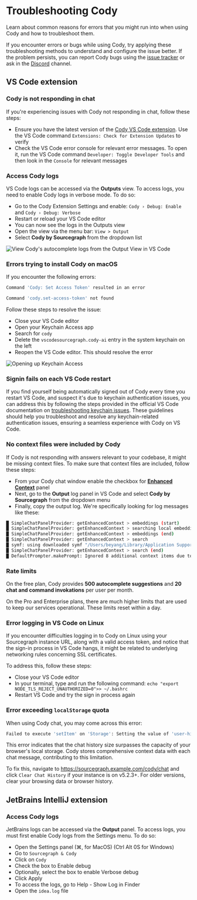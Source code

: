 # Troubleshooting Cody

<p className="subtitle">Learn about common reasons for errors that you might run into when using Cody and how to troubleshoot them.</p>

If you encounter errors or bugs while using Cody, try applying these troubleshooting methods to understand and configure the issue better. If the problem persists, you can report Cody bugs using the [issue tracker](https://github.com/sourcegraph/cody/issues) or ask in the [Discord](https://discord.gg/s2qDtYGnAE) channel.

## VS Code extension

### Cody is not responding in chat

If you're experiencing issues with Cody not responding in chat, follow these steps:

- Ensure you have the latest version of the [Cody VS Code extension](https://marketplace.visualstudio.com/items?itemName=sourcegraph.cody-ai). Use the VS Code command `Extensions: Check for Extension Updates` to verify
- Check the VS Code error console for relevant error messages. To open it, run the VS Code command `Developer: Toggle Developer Tools` and then look in the `Console` for relevant messages

### Access Cody logs

VS Code logs can be accessed via the **Outputs** view. To access logs, you need to enable Cody logs in verbose mode. To do so:

- Go to the Cody Extension Settings and enable: `Cody › Debug: Enable` and `Cody › Debug: Verbose`
- Restart or reload your VS Code editor
- You can now see the logs in the Outputs view
- Open the view via the menu bar: `View > Output`
- Select **Cody by Sourcegraph** from the dropdown list

![View Cody's autocomplete logs from the Output View in VS Code](https://storage.googleapis.com/sourcegraph-assets/Docs/autocomplete-logs.png)

### Errors trying to install Cody on macOS

If you encounter the following errors:

```bash
Command 'Cody: Set Access Token' resulted in an error

Command 'cody.set-access-token' not found
```

Follow these steps to resolve the issue:

- Close your VS Code editor
- Open your Keychain Access app
- Search for `cody`
- Delete the `vscodesourcegraph.cody-ai` entry in the system keychain on the left
- Reopen the VS Code editor. This should resolve the error

![Opening up Keychain Access](https://storage.googleapis.com/sourcegraph-assets/blog/cody-docs-troubleshooting-keychain-access.png)

### Signin fails on each VS Code restart

If you find yourself being automatically signed out of Cody every time you restart VS Code, and suspect it's due to keychain authentication issues, you can address this by following the steps provided in the official VS Code documentation on [troubleshooting keychain issues](https://code.visualstudio.com/docs/editor/settings-sync#_troubleshooting-keychain-issues). These guidelines should help you troubleshoot and resolve any keychain-related authentication issues, ensuring a seamless experience with Cody on VS Code.

### No context files were included by Cody

If Cody is not responding with answers relevant to your codebase, it might be missing context files. To make sure that context files are included, follow these steps:

- From your Cody chat window enable the checkbox for **[Enhanced Context](/cody/clients/install-vscode#enhanced-context-selector)** panel
- Next, go to the **Output** log panel in VS Code and select **Cody by Sourcegraph** from the dropdown menu
- Finally, copy the output log. We're specifically looking for log messages like these:

```bash
█ SimpleChatPanelProvider: getEnhancedContext > embeddings (start)
█ SimpleChatPanelProvider: getEnhancedContext > searching local embeddings
█ SimpleChatPanelProvider: getEnhancedContext > embeddings (end)
█ SimpleChatPanelProvider: getEnhancedContext > search
█ symf: using downloaded symf "/Users/beyang/Library/Application Support/Code/User/globalStorage/sourcegraph.cody-ai/symf/symf-v0.0.6-aarch64-macos"
█ SimpleChatPanelProvider: getEnhancedContext > search (end)
█ DefaultPrompter.makePrompt: Ignored 8 additional context items due to limit reached
```

### Rate limits

On the free plan, Cody provides **500 autocomplete suggestions** and **20 chat and command invokations** per user per month.

On the Pro and Enterprise plans, there are much higher limits that are used to keep our services operational. These limits reset within a day.

### Error logging in VS Code on Linux

If you encounter difficulties logging in to Cody on Linux using your Sourcegraph instance URL, along with a valid access token, and notice that the sign-in process in VS Code hangs, it might be related to underlying networking rules concerning SSL certificates.

To address this, follow these steps:

- Close your VS Code editor
- In your terminal, type and run the following command: `echo "export NODE_TLS_REJECT_UNAUTHORIZED=0">> ~/.bashrc`
- Restart VS Code and try the sign in process again

### Error exceeding `localStorage` quota

When using Cody chat, you may come across this error:

```bash
Failed to execute 'setItem' on 'Storage': Setting the value of 'user-history:$user_id' exceeded the quota.
```

This error indicates that the chat history size surpasses the capacity of your browser's local storage. Cody stores comprehensive context data with each chat message, contributing to this limitation.

To fix this, navigate to https://sourcegraph.example.com/cody/chat and click `Clear Chat History` if your instance is on v5.2.3+. For older versions, clear your browsing data or browser history.


## JetBrains IntelliJ extension

### Access Cody logs

JetBrains logs can be accessed via the **Output** panel. To access logs, you must first enable Cody logs from the Settings menu.  To do so:

- Open the Settings panel (⌘, for MacOS) (Ctrl Alt 0S for Windows)
- Go to `Sourcegraph & Cody`
- Click on `Cody`
- Check the box to Enable debug
- Optionally, select the box to enable Verbose debug
- Click Apply
- To access the logs, go to Help - Show Log in Finder
- Open the `idea.log` file

